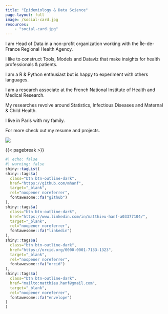 ```yaml
---
title: "Epidemiology & Data Science"
page-layout: full
image: /social-card.jpg
resources:
    - "social-card.jpg"
---
```


::: column-page-inset
::: column-page-inset-left

I am Head of Data in a non-profit organization working with the Île-de-France Regional Health Agency.

I like to construct Tools, Models and Dataviz that make insights for health professionals & patients.

I am a R & Python enthusiast but is happy to experiment with others languages.

I am a research associate at the French National Institute of Health and Medical Research.

My researches revolve around Statistics, Infectious Diseases and Maternal & Child Health.

I live in Paris with my family.

For more check out my resume and projects.
:::

::: {.column-margin .column-container}
![](image/6_SESAN_017carre.jpg){.rounded-circle}
:::
:::

{{< pagebreak >}}

::: {.column-page-inset .text-center}
```r
#| echo: false
#| warning: false
shiny::tagList(
shiny::tags$a(
  class="btn btn-outline-dark", 
  href="https://github.com/mhanf",
  target="_blank",
  rel="noopener noreferrer",
  fontawesome::fa("github")
),
shiny::tags$a(
  class="btn btn-outline-dark", 
  href="https://www.linkedin.com/in/matthieu-hanf-a03377104/",
  target="_blank",
  rel="noopener noreferrer",
  fontawesome::fa("linkedin")
),
shiny::tags$a(
  class="btn btn-outline-dark", 
  href="https://orcid.org/0000-0001-7133-1323",
  target="_blank",
  rel="noopener noreferrer",
  fontawesome::fa("orcid")
),
shiny::tags$a(
  class="btn btn-outline-dark", 
  href="mailto:matthieu.hanf@gmail.com",
  target="_blank",
  rel="noopener noreferrer",
  fontawesome::fa("envelope")
)
)
```
:::
